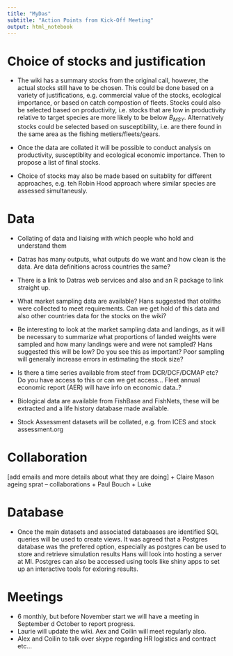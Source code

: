 ```yaml
---
title: "MyDas"
subtitle: "Action Points from Kick-Off Meeting"
output: html_notebook
---
```


# Choice of stocks and justification  

+ The wiki has a summary stocks from the original call,  however, the actual stocks still have to be chosen. This could be done based on a variety of justifications, e.g. commercial value of the stocks, ecological importance, or based on catch compostion of fleets. Stocks could also be selected based on productivity, i.e. stocks that are low in productivity relative to target species are more likely to be below $B_{MSY}$. Alternatively stocks could be selected based on susceptibility, i.e. are there found in the same area as the fishing metiers/fleets/gears. 

+ Once the data are collated it will be possible to conduct analysis on productivity, susceptiblity and ecological economic importance. Then to propose a list of final stocks. 

+ Choice of stocks may also be made based on suitablity for different approaches, e.g. teh Robin Hood approach where similar species are assessed simultaneusly.  

# Data 

+ Collating of data and liaising with which people who hold and understand them

+ Datras has many outputs, what outputs do we want and how clean is the data.  Are data definitions across countries the same?

+ There is a link to Datras web services and also and an R package to link straight up. 

+ What market sampling data are available?  Hans suggested that otoliths were collected to meet requirements.  Can we get hold of this data and also other countries data for the stocks on the wiki? 

+ Be interesting to look at the market sampling data and landings, as it will be necessary to summarize what proportions of landed weights were sampled and how many landings were and were not sampled? Hans suggested this will be low?  Do you see this as important? Poor sampling will generally increase errors in estimating the stock size?

+ Is there a time series available from stecf from DCR/DCF/DCMAP etc?   Do you have access to this or can we get access… Fleet annual economic report (AER) will have info on economic data..?

+ Biological data are available from FishBase and FishNets, these will be extracted and a life history database made available.
+ Stock Assessment datasets will be collated, e.g. from ICES and stock assessment.org

# Collaboration

[add emails and more details about what they are doing]
+ Claire Mason ageing sprat – collaborations
+ Paul Bouch
+ Luke

# Database 

+ Once the main datasets and associated databaases are identified SQL queries will be used to create views. It was agreed that a Postgres database was the prefered option, especially as postgres can be used to store and retrieve simulation results Hans will look into hosting a server at MI. Postgres can also be accessed using tools like shiny apps to set up an interactive tools for exloring results.

# Meetings 
+ 6 monthly, but before November start we will have a meeting in September d October to report progress.  
+ Laurie will update the wiki.  Aex and Coilin will meet regularly also. 
+ Alex and Coilin to talk over skype regarding HR logistics and contract etc…
